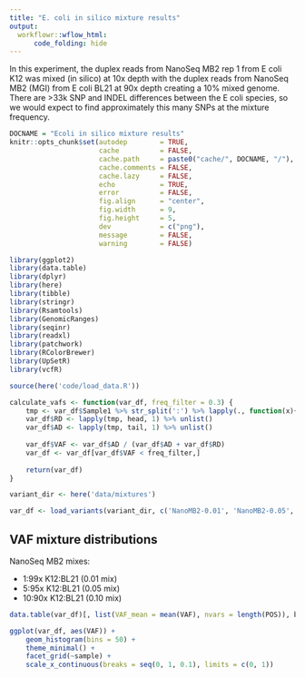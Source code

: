```yaml
---
title: "E. coli in silico mixture results"
output:
  workflowr::wflow_html:
      code_folding: hide
---
```


In this experiment, the duplex reads from NanoSeq MB2 rep 1 from E coli K12 was mixed (in silico) at 10x depth with the duplex reads from NanoSeq MB2 (MGI) from E coli BL21 at 90x depth creating a 10\% mixed genome. There are >33k SNP and INDEL differences between the E coli species, so we would expect to find approximately this many SNPs at the mixture frequency.

```r
DOCNAME = "Ecoli in silico mixture results"
knitr::opts_chunk$set(autodep        = TRUE,
                      cache          = FALSE,
                      cache.path     = paste0("cache/", DOCNAME, "/"),
                      cache.comments = FALSE,
                      cache.lazy     = FALSE,
                      echo           = TRUE,
                      error          = FALSE,
                      fig.align      = "center",
                      fig.width      = 9,
                      fig.height     = 5,
                      dev            = c("png"),
                      message        = FALSE,
                      warning        = FALSE)
```


```r
library(ggplot2)
library(data.table)
library(dplyr)
library(here)
library(tibble)
library(stringr)
library(Rsamtools)
library(GenomicRanges)
library(seqinr)
library(readxl)
library(patchwork)
library(RColorBrewer)
library(UpSetR)
library(vcfR)
```


```r
source(here('code/load_data.R'))

calculate_vafs <- function(var_df, freq_filter = 0.3) {
    tmp <- var_df$Sample1 %>% str_split(':') %>% lapply(., function(x){as.numeric(x[5:6])}) 
    var_df$RD <- lapply(tmp, head, 1) %>% unlist()
    var_df$AD <- lapply(tmp, tail, 1) %>% unlist()
    
    var_df$VAF <- var_df$AD / (var_df$AD + var_df$RD)
    var_df <- var_df[var_df$VAF < freq_filter,]
    
    return(var_df)
}
```


```r
variant_dir <- here('data/mixtures')
```


```r
var_df <- load_variants(variant_dir, c('NanoMB2-0.01', 'NanoMB2-0.05', 'ManoMB2-0.10')) %>% calculate_vafs()
```


## VAF mixture distributions

NanoSeq MB2 mixes:

- 1:99x K12:BL21 (0.01 mix)
- 5:95x K12:BL21 (0.05 mix)
- 10:90x K12:BL21 (0.10 mix)


```r
data.table(var_df)[, list(VAF_mean = mean(VAF), nvars = length(POS)), by=sample] %>% print()

ggplot(var_df, aes(VAF)) +
    geom_histogram(bins = 50) +
    theme_minimal() +
    facet_grid(~sample) +
    scale_x_continuous(breaks = seq(0, 1, 0.1), limits = c(0, 1))
```

